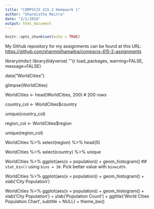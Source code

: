 ```yaml
---
title: "COMPSCIX 415.2 Homework 1"
author: "Sharmistha Maitra"
date: "2/1/2018"
output: html_document
---
```


```r
knitr::opts_chunk$set(echo = TRUE)
```

My Github repository for my assignments can be found at this URL: [https://github.com/sharmisthamaitra/compscix-415-2-assignments](your URL)

library(mdsr)
library(tidyverse)
'''{r load_packages, warning=FALSE, message=FALSE}

data("WorldCities")

glimpse(WorldCities)

WorldCities <- head(WorldCities, 200) # 200 rows

country_col <- WorldCities$country

unique(country_col)

region_col <- WorldCities$region

unique(region_col)

WorldCities %>% select(region) %>% head(5)

WorldCities %>% select(country) %>% unique

WorldCities %>% ggplot(aes(x = population)) +
geom_histogram()
## `stat_bin()` using `bins = 30`. Pick better value with `binwidth`.

WorldCities %>% ggplot(aes(x = population)) +
geom_histogram() +
xlab('City Population')


WorldCities %>% ggplot(aes(x = population)) +
geom_histogram() +
xlab('City Population') +
ylab('Population Count') +
ggtitle('World Cities Population Chart', subtitle = NULL) +
theme_bw()



